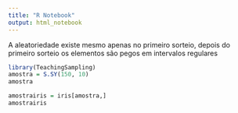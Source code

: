 ---
title: "R Notebook"
output: html_notebook
---
A aleatoriedade existe mesmo apenas no primeiro sorteio, depois do primeiro sorteio os elementos são pegos em intervalos regulares

```{r}
library(TeachingSampling)
amostra = S.SY(150, 10)
amostra

amostrairis = iris[amostra,]
amostrairis
```

